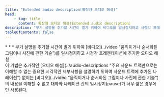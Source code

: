 ```yaml
---
title: "Extended audio description[확장형 오디오 해설]"
head:
    - tag: title
      content: 확장형 오디오 해설(Extended audio description)
description: "부가 설명을 추가할 시간이 벌기 위하여 비디오를 일시정지하고 시청각 프레젠테이션에 추가한 오디오 해설"
tableOfContents: false
---
```


<Badge text="WCAG2" variant="note" size="large" />
* * *
부가 설명을 추가할 시간이 벌기 위하여 [비디오](../video "움직이거나 순서화된 그림이나 사진에 관한 기술")를 일시정지하고 시청각 프레젠테이션에 추가한 오디오 해설


<Aside title="참고">
이 기법은 추가적인 [오디오 해설](../audio-descriptions "주요 사운드 트랙만으로는 이해할 수 없는 중요한 시각적인 세부사항을 설명하기 위하여 사운드 트랙에 추가된 나레이션") 없이는 [비디오](../video "움직이거나 순서화된 그림이나 사진에 관한 기술")의 내용을 이해할 수 없고 대화와 나레이션 간의 일시정지(pause)가 너무 짧은 경우에만 사용된다.
</Aside>
